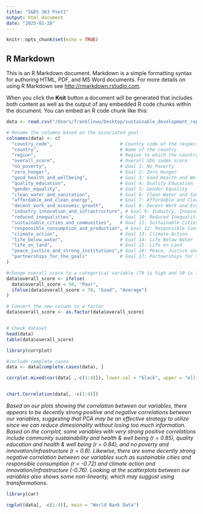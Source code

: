 ```yaml
---
title: "S&DS 363 Pset1"
output: html_document
date: "2025-01-28"
---
```


```r
knitr::opts_chunk$set(echo = TRUE)
```

## R Markdown

This is an R Markdown document. Markdown is a simple formatting syntax for authoring HTML, PDF, and MS Word documents. For more details on using R Markdown see <http://rmarkdown.rstudio.com>.

When you click the **Knit** button a document will be generated that includes both content as well as the output of any embedded R code chunks within the document. You can embed an R code chunk like this:

```r
data <- read.csv("/Users/franklinwu/Desktop/sustainable_development_report_2023.csv")

# Rename the columns based on the associated goal
colnames(data) <- c(
  "country_code",                         # Country code of the respective country
  "country",                              # Name of the country
  "region",                               # Region to which the country belongs
  "overall_score",                        # Overall SDG index score
  "no_poverty",                           # Goal 1: No Poverty
  "zero_hunger",                          # Goal 2: Zero Hunger
  "good_health_and_wellbeing",            # Goal 3: Good Health and Wellbeing
  "quality_education",                    # Goal 4: Quality Education
  "gender_equality",                      # Goal 5: Gender Equality
  "clean_water_and_sanitation",           # Goal 6: Clean Water and Sanitation
  "affordable_and_clean_energy",          # Goal 7: Affordable and Clean Energy
  "decent_work_and_economic_growth",      # Goal 8: Decent Work and Economic Growth
  "industry_innovation_and_infrastructure", # Goal 9: Industry, Innovation and Infrastructure
  "reduced_inequalities",                 # Goal 10: Reduced Inequalities
  "sustainable_cities_and_communities",   # Goal 11: Sustainable Cities and Communities
  "responsible_consumption_and_production", # Goal 12: Responsible Consumption and Production
  "climate_action",                       # Goal 13: Climate Action
  "life_below_water",                     # Goal 14: Life Below Water
  "life_on_land",                         # Goal 15: Life on Land
  "peace_justice_and_strong_institutions",# Goal 16: Peace, Justice and Strong Institutions
  "partnerships_for_the_goals"            # Goal 17: Partnerships for the Goals
)

#change overall score to a categorical variable (70 is high and 50 is low)
data$overall_score <- ifelse(
  data$overall_score < 50, "Poor",
  ifelse(data$overall_score > 70, "Good", "Average")
)

# Convert the new column to a factor
data$overall_score <- as.factor(data$overall_score)


# Check dataset
head(data)
table(data$overall_score)
```
```r
library(corrplot)

#include complete cases
data <- data[complete.cases(data), ]

corrplot.mixed(cor(data[ ,-c(1:4)]), lower.col = "black", upper = "ellipse", tl.col = "black", number.cex = .3, order = "hclust", tl.pos = "lt", tl.cex = .5)


chart.Correlation(data[, -c(1:4)])
```
*Based on our plots showing the correlation between our variables, there appears to be decently strong positive and negative correlations between our variables, suggesting that PCA may be an effective strategy to utilize since we can reduce dimesionality without losing too much information. Based on the corrplot, some variables with very strong positive correlations include community sustainability and health & well being (r = 0.85), quality education and health & well being (r = 0.84), and no poverty and innovation/infrastructure (r = 0.8). Likewise, there are some decently strong negative correlation between our variables such as sustainable cities and responsible consumption (r = -0.72) and climate action and innovation/infrastructure (-0.76). Looking at the scatterplots between our variables also shows some non-linearity, which may suggust using transformations.*

```r
library(car)

cqplot(data[, -c(1:4)], main = "World Bank Data")
```

